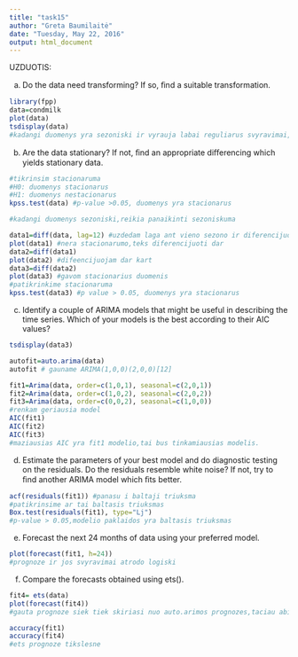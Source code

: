 ```yaml
---
title: "task15"
author: "Greta Baumilaitė"
date: "Tuesday, May 22, 2016"
output: html_document
---
```

UZDUOTIS:

(a) Do the data need transforming? If so, ﬁnd a suitable transformation. 

```r
library(fpp)
data=condmilk
plot(data)
tsdisplay(data)
#kadangi duomenys yra sezoniski ir vyrauja labai reguliarus svyravimai, transformacijos nenaudosime

```
(b) Are the data stationary? If not, ﬁnd an appropriate diﬀerencing which yields stationary data. 

```r
#tikrinsim stacionaruma
#H0: duomenys stacionarus
#H1: duomenys nestacionarus
kpss.test(data) #p-value >0.05, duomenys yra stacionarus

#kadangi duomenys sezoniski,reikia panaikinti sezoniskuma

data1=diff(data, lag=12) #uzdedam laga ant vieno sezono ir diferencijuojame
plot(data1) #nera stacionarumo,teks diferencijuoti dar
data2=diff(data1)
plot(data2) #difeencijuojam dar kart
data3=diff(data2)
plot(data3) #gavom stacionarius duomenis
#patikrinkime stacionaruma
kpss.test(data3) #p value > 0.05, duomenys yra stacionarus
```
(c) Identify a couple of ARIMA models that might be useful in describing the time series. Which of your models is the best according to their AIC values? 
```r
tsdisplay(data3)

autofit=auto.arima(data)
autofit # gauname ARIMA(1,0,0)(2,0,0)[12]

fit1=Arima(data, order=c(1,0,1), seasonal=c(2,0,1))
fit2=Arima(data, order=c(1,0,2), seasonal=c(2,0,2))
fit3=Arima(data, order=c(0,0,2), seasonal=c(1,0,0))
#renkam geriausia model
AIC(fit1)
AIC(fit2)
AIC(fit3)
#maziausias AIC yra fit1 modelio,tai bus tinkamiausias modelis.
```
(d) Estimate the parameters of your best model and do diagnostic testing on the residuals. Do the residuals resemble white noise? If not, try to ﬁnd another ARIMA model which ﬁts better. 
```r
acf(residuals(fit1)) #panasu i baltaji triuksma
#patikrinsime ar tai baltasis triuksmas
Box.test(residuals(fit1), type="Lj")
#p-value > 0.05,modelio paklaidos yra baltasis triuksmas

```
(e) Forecast the next 24 months of data using your preferred model. 
```r

plot(forecast(fit1, h=24))
#prognoze ir jos svyravimai atrodo logiski
```
(f) Compare the forecasts obtained using ets().
```r
fit4= ets(data)
plot(forecast(fit4))
#gauta prognoze siek tiek skiriasi nuo auto.arimos prognozes,taciau abi prognozuoja svyravymus,kas yra logiska.Galim patikrinti kuri prognoze tikslesne:

accuracy(fit1)
accuracy(fit4)
#ets prognoze tikslesne
```
